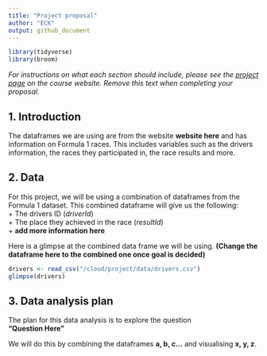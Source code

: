 ```yaml
---
title: "Project proposal"
author: "ECK"
output: github_document
---
```


```r
library(tidyverse)
library(broom)
```

*For instructions on what each section should include, please see the [project page](https://idsed.digital/assessments/project/#proposal) on the course website. Remove this text when completing your proposal*.

## 1. Introduction

The dataframes we are using are from the website **website here** and has information on Formula 1 races. This includes variables such as the drivers information, the races they participated in, the race results and more.

## 2. Data

For this project, we will be using a combination of dataframes from the Formula 1 dataset. This combined dataframe will give us the following:  
+ The drivers ID (*driverId*)  
+ The place they achieved in the race (*resultId*)  
+ **add more information here**

Here is a glimpse at the combined data frame we will be using. **(Change the dataframe here to the combined one once goal is decided)**
```r
drivers <- read_csv("/cloud/project/data/drivers.csv")
glimpse(drivers)
```


## 3. Data analysis plan

The plan for this data analysis is to explore the question   
**"Question Here"**

We will do this by combining the dataframes **a, b, c...** and visualising **x, y, z**.

